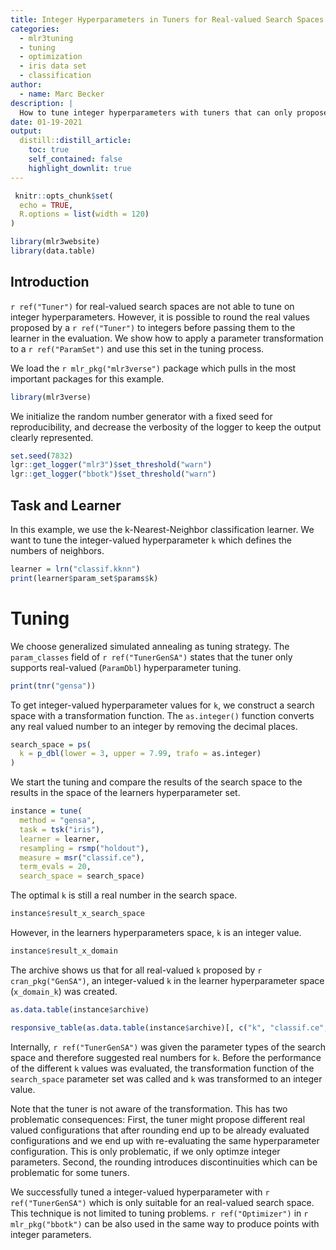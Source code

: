 ```yaml
---
title: Integer Hyperparameters in Tuners for Real-valued Search Spaces
categories:
  - mlr3tuning
  - tuning
  - optimization
  - iris data set
  - classification
author:
  - name: Marc Becker
description: |
  How to tune integer hyperparameters with tuners that can only propose real numbers.
date: 01-19-2021
output:
  distill::distill_article:
    toc: true
    self_contained: false
    highlight_downlit: true
---
```


```r
 knitr::opts_chunk$set(
  echo = TRUE,
  R.options = list(width = 120)
)

library(mlr3website)
library(data.table)
```

## Introduction

`r ref("Tuner")` for real-valued search spaces are not able to tune on integer hyperparameters.
However, it is possible to round the real values proposed by a `r ref("Tuner")` to integers before passing them to the learner in the evaluation.
We show how to apply a parameter transformation to a `r ref("ParamSet")` and use this set in the tuning process.

We load the `r mlr_pkg("mlr3verse")` package which pulls in the most important packages for this example.

```r
library(mlr3verse)
```

We initialize the random number generator with a fixed seed for reproducibility, and decrease the verbosity of the logger to keep the output clearly represented.

```r
set.seed(7832)
lgr::get_logger("mlr3")$set_threshold("warn")
lgr::get_logger("bbotk")$set_threshold("warn")
```

## Task and Learner

In this example, we use the k-Nearest-Neighbor classification learner.
We want to tune the integer-valued hyperparameter `k` which defines the numbers of neighbors.

```r
learner = lrn("classif.kknn")
print(learner$param_set$params$k)
```

# Tuning

We choose generalized simulated annealing as tuning strategy.
The `param_classes` field of `r ref("TunerGenSA")` states that the tuner only supports real-valued (`ParamDbl`) hyperparameter tuning.

```r
print(tnr("gensa"))
```

To get integer-valued hyperparameter values for `k`, we construct a search space with a transformation function.
The `as.integer()` function converts any real valued number to an integer by removing the decimal places.

```r
search_space = ps(
  k = p_dbl(lower = 3, upper = 7.99, trafo = as.integer)
)
```

We start the tuning and compare the results of the search space to the results in the space of the learners hyperparameter set.

```r
instance = tune(
  method = "gensa",
  task = tsk("iris"),
  learner = learner,
  resampling = rsmp("holdout"),
  measure = msr("classif.ce"),
  term_evals = 20,
  search_space = search_space)
```

The optimal `k` is still a real number in the search space.

```r
instance$result_x_search_space
```

However, in the learners hyperparameters space, `k` is an integer value.

```r
instance$result_x_domain
```

The archive shows us that for all real-valued `k` proposed by `r cran_pkg("GenSA")`, an integer-valued `k` in the learner hyperparameter space (`x_domain_k`) was created.

```r
as.data.table(instance$archive)
```

```r
responsive_table(as.data.table(instance$archive)[, c("k", "classif.ce", "x_domain_k"), with = FALSE])
```

Internally, `r ref("TunerGenSA")` was given the parameter types of the search space and therefore suggested real numbers for `k`.
Before the performance of the different `k` values was evaluated, the transformation function of the `search_space` parameter set was called and `k` was transformed to an integer value.

Note that the tuner is not aware of the transformation.
This has two problematic consequences:
First, the tuner might propose different real valued configurations that after rounding end up to be already evaluated configurations and we end up with re-evaluating the same hyperparameter configuration.
This is only problematic, if we only optimze integer parameters.
Second, the rounding introduces discontinuities which can be problematic for some tuners.

We successfully tuned a integer-valued hyperparameter with `r ref("TunerGenSA")` which is only suitable for an real-valued search space.
This technique is not limited to tuning problems.
`r ref("Optimizer")` in `r mlr_pkg("bbotk")` can be also used in the same way to produce points with integer parameters.
